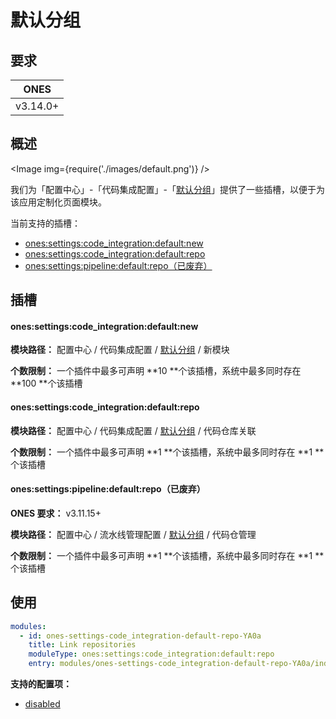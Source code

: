 
# 默认分组

## 要求

|   ONES   |
| :------: |
| v3.14.0+ |

## 概述

<Image img={require('./images/default.png')} />

我们为「配置中心」-「代码集成配置」-「[默认分组](../../index.mdx#slot-hierarchy)」提供了一些插槽，以便于为该应用定制化页面模块。

当前支持的插槽：

- [ones:settings:code_integration:default:new](#onessettingscode_integrationdefaultnew)
- [ones:settings:code_integration:default:repo](#onessettingscode_integrationdefaultrepo)
- [ones:settings:pipeline:default:repo（已废弃）](#onessettingspipelinedefaultrepo已废弃)

## 插槽

#### ones:settings:code_integration:default:new

**模块路径：** 配置中心 / 代码集成配置 / [默认分组](../../index.mdx#slot-hierarchy) / 新模块

**个数限制：** 一个插件中最多可声明 **10 **个该插槽，系统中最多同时存在 **100 **个该插槽

#### ones:settings:code_integration:default:repo

**模块路径：** 配置中心 / 代码集成配置 / [默认分组](../../index.mdx#slot-hierarchy) / 代码仓库关联

**个数限制：** 一个插件中最多可声明 **1 **个该插槽，系统中最多同时存在 **1 **个该插槽

#### ones:settings:pipeline:default:repo（已废弃）

**ONES 要求：** v3.11.15+

**模块路径：** 配置中心 / 流水线管理配置 / [默认分组](../../index.mdx#slot-hierarchy) / 代码仓管理

**个数限制：** 一个插件中最多可声明 **1 **个该插槽，系统中最多同时存在 **1 **个该插槽

## 使用

```yaml
modules:
  - id: ones-settings-code_integration-default-repo-YA0a
    title: Link repositories
    moduleType: ones:settings:code_integration:default:repo
    entry: modules/ones-settings-code_integration-default-repo-YA0a/index.html
```

**支持的配置项：**

- [disabled](../../../../../../reference/config/plugin.yaml#disabled)
